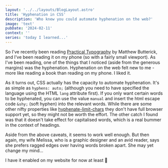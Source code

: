 ```yaml
---
layout: '../../layouts/BlogLayout.astro'
title: 'Hyphenation in CSS'
description: 'Who knew you could automate hyphenation on the web?'
image: 'text'
pubDate: '2024-02-11'
context: ''
series: 'today I learned...'
---
```


So I've recently been reading [Practical Typography](https://practicaltypography.com/) by Matthew Butterick, and I've been reading it on my phone (so with a fairly small viewport). As I've been reading, one of the things that I noticed (aside from the generous margins) was the hyphenation. Hyphenation on the web felt new to me - more like reading a book than reading on my phone. I liked it.

As it turns out, CSS actually has the capacity to automate hyphenation. It's as simple as `hyphens: auto;` (although you need to have specified the language using the HTML `lang` attribute first). If you only want certain words to be hyphenated, you can use the value `manual` and insert the html escape code `&shy;` (soft hyphen) into the relevant words. While there are some other nifty properties like [hyphenate-limit-chars](https://developer.mozilla.org/en-US/docs/Web/CSS/hyphenate-limit-chars) they don't have full browser support yet, so they might not be worth the effort. The other catch I found was that it doesn't take effect for capitalised words, which is a real bummer in the context of headings.

Aside from the above caveats, it seems to work well enough. But then again, my wife Melissa, who is a graphic designer and an avid reader, says she prefers ragged edges over having words broken apart. She may yet change my mind...

I have it enabled on my website for now at least 🙂
